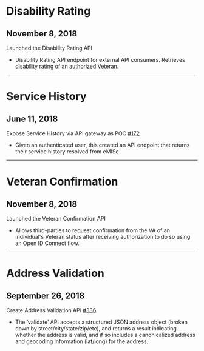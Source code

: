 <div id="disability-rating" />

# Disability Rating

## November 8, 2018

Launched the Disability Rating API
- Disability Rating API endpoint for external API consumers. Retrieves disability rating of an authorized Veteran.

---

<div id="service-history" />

# Service History
 
## June 11, 2018 
Expose Service History via API gateway as POC [#172](https://github.com/department-of-veterans-affairs/vets-contrib/issues/172)
- Given an authenticated user, this created an API endpoint that returns their service history resolved from eMISe

---

<div id="veteran-confirmation" />

# Veteran Confirmation

## November 8, 2018
Launched the Veteran Confirmation API
- Allows third-parties to request confirmation from the VA of an individual's Veteran status after receiving authorization to do so using an Open ID Connect flow.

---

<div id="address-validation" />

# Address Validation

## September 26, 2018
Create Address Validation API [#336](https://github.com/department-of-veterans-affairs/vets-contrib/commit/646a1c45df3c58f361ea523afc9e772dfa07999a)
- The ‘validate’ API accepts a structured JSON address object (broken down by street/city/state/zip/etc), and returns a result indicating whether the address is valid, and if so includes a canonicalized address and geocoding information (lat/long) for the address.
